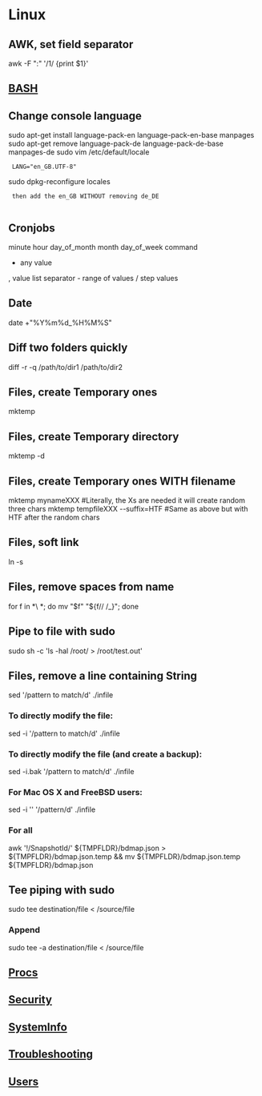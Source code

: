 = Linux =

== AWK, set field separator ==
awk -F  ":" '/1/ {print $1}'

== [[BASH]] ==

== Change console language ==
sudo apt-get install language-pack-en language-pack-en-base manpages
sudo apt-get remove language-pack-de language-pack-de-base manpages-de
sudo vim /etc/default/locale
  LANG="en_GB.UTF-8"
sudo dpkg-reconfigure locales
  then add the en_GB WITHOUT removing de_DE
  
== Cronjobs ==
minute hour day_of_month month day_of_week command
* any value
, value list separator
- range of values
/ step values

== Date == 
date +"%Y%m%d_%H%M%S"

== Diff two folders quickly ==
diff -r -q /path/to/dir1 /path/to/dir2

== Files, create Temporary ones ==
mktemp
== Files, create Temporary directory ==
mktemp -d
== Files, create Temporary ones WITH filename ==
mktemp mynameXXX      #Literally, the Xs are needed it will create random three chars
mktemp tempfileXXX --suffix=HTF    #Same as above but with HTF after the random chars

== Files, soft link ==
ln -s <DESTINATION> <NEW_LINK_FILE>

== Files, remove spaces from name ==
for f in *\ *; do mv "$f" "${f// /_}"; done

== Pipe to file with sudo ==
sudo sh -c 'ls -hal /root/ > /root/test.out'

== Files, remove a line containing String ==
sed '/pattern to match/d' ./infile

=== To directly modify the file: ===
sed -i '/pattern to match/d' ./infile

=== To directly modify the file (and create a backup): ===
sed -i.bak '/pattern to match/d' ./infile

=== For Mac OS X and FreeBSD users: ===
sed -i '' '/pattern/d' ./infile

=== For all ===
awk '!/SnapshotId/' ${TMPFLDR}/bdmap.json > ${TMPFLDR}/bdmap.json.temp && mv ${TMPFLDR}/bdmap.json.temp ${TMPFLDR}/bdmap.json


== Tee piping with sudo ==
sudo tee destination/file < /source/file

=== Append ===
sudo tee -a destination/file < /source/file

== [[Procs]] ==

== [[Security]] ==

== [[SystemInfo]] ==

== [[Troubleshooting]] ==

== [[Users]] ==

